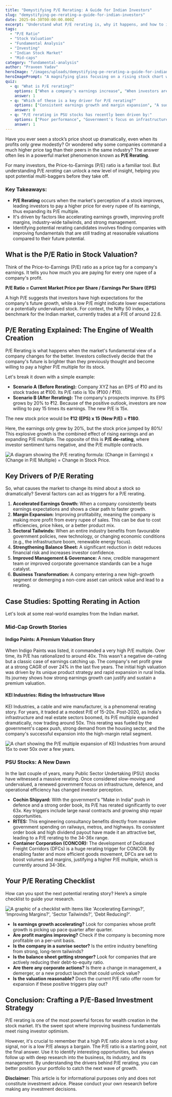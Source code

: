 ```yaml
---
title: "Demystifying P/E Rerating: A Guide for Indian Investors"
slug: "demystifying-pe-rerating-a-guide-for-indian-investors"
date: 2025-04-30T00:00:00.000Z
excerpt: "Understand what P/E rerating is, why it happens, and how to identify potential rerating candidates in the Indian stock market with real-world examples."
tags:
  - "P/E Ratio"
  - "Stock Valuation"
  - "Fundamental Analysis"
  - "Investing"
  - "Indian Stock Market"
  - "Mid-caps"
category: "fundamental-analysis"
author: "Praveen Yadav"
heroImage: "/images/uploads/demystifying-pe-rerating-a-guide-for-indian-investors/hero-image.jpg"
heroImagePrompt: "A magnifying glass focusing on a rising stock chart with the label 'P/E Ratio', symbolizing the analysis of stock valuation for growth."
quiz:
  - q: "What is P/E rerating?"
    options: ["When a company's earnings increase", "When investors are willing to pay a higher P/E multiple for a stock due to improved future prospects", "When a stock's price goes down"]
    answer: 1
  - q: "Which of these is a key driver for P/E rerating?"
    options: ["Consistent earnings growth and margin expansion", "A sudden drop in sales", "Increased company debt"]
    answer: 0
  - q: "P/E rerating in PSU stocks has recently been driven by:"
    options: ["Poor performance", "Government's focus on infrastructure and improved investor sentiment", "Lack of new projects"]
    answer: 1
---
```


Have you ever seen a stock’s price shoot up dramatically, even when its profits only grew modestly? Or wondered why some companies command a much higher price tag than their peers in the same industry? The answer often lies in a powerful market phenomenon known as **P/E Rerating**.

For many investors, the Price-to-Earnings (P/E) ratio is a familiar tool. But understanding P/E *rerating* can unlock a new level of insight, helping you spot potential multi-baggers before they take off.

### Key Takeaways:
*   **P/E Rerating** occurs when the market's perception of a stock improves, leading investors to pay a higher price for every rupee of its earnings, thus expanding its P/E multiple.
*   It's driven by factors like accelerating earnings growth, improving profit margins, industry-wide tailwinds, and strong management.
*   Identifying potential rerating candidates involves finding companies with improving fundamentals that are still trading at reasonable valuations compared to their future potential.

## What is the P/E Ratio in Stock Valuation?

Think of the Price-to-Earnings (P/E) ratio as a price tag for a company's earnings. It tells you how much you are paying for every one rupee of a company's profit.

**P/E Ratio = Current Market Price per Share / Earnings Per Share (EPS)**

A high P/E suggests that investors have high expectations for the company's future growth, while a low P/E might indicate lower expectations or a potentially undervalued stock. For context, the Nifty 50 index, a benchmark for the Indian market, currently trades at a P/E of around 22.6.

## P/E Rerating Explained: The Engine of Wealth Creation

P/E Rerating is what happens when the market's fundamental view of a company changes for the better. Investors collectively decide that the company's future is brighter than they previously thought and become willing to pay a higher P/E multiple for its stock.

Let's break it down with a simple example:

*   **Scenario A (Before Rerating):** Company XYZ has an EPS of ₹10 and its stock trades at ₹100. Its P/E ratio is 10x (₹100 / ₹10).
*   **Scenario B (After Rerating):** The company's prospects improve. Its EPS grows by 20% to ₹12. Because of the positive outlook, investors are now willing to pay 15 times its earnings. The new P/E is 15x.

The new stock price would be **₹12 (EPS) x 15 (New P/E) = ₹180**.

Here, the earnings only grew by 20%, but the stock price jumped by 80%! This explosive growth is the combined effect of rising earnings and an expanding P/E multiple. The opposite of this is **P/E de-rating**, where investor sentiment turns negative, and the P/E multiple contracts.

![A diagram showing the P/E rerating formula: (Change in Earnings) x (Change in P/E Multiple) = Change in Stock Price.](/images/uploads/demystifying-pe-rerating-a-guide-for-indian-investors/pe-rerating-formula.png)

## Key Drivers of P/E Rerating

So, what causes the market to change its mind about a stock so dramatically? Several factors can act as triggers for a P/E rerating.

1.  **Accelerated Earnings Growth:** When a company consistently beats earnings expectations and shows a clear path to faster growth.
2.  **Margin Expansion:** Improving profitability, meaning the company is making more profit from every rupee of sales. This can be due to cost efficiencies, price hikes, or a better product mix.
3.  **Sectoral Tailwinds:** When an entire industry benefits from favourable government policies, new technology, or changing economic conditions (e.g., the infrastructure boom, renewable energy focus).
4.  **Strengthening Balance Sheet:** A significant reduction in debt reduces financial risk and increases investor confidence.
5.  **Improved Management & Governance:** A new, credible management team or improved corporate governance standards can be a huge catalyst.
6.  **Business Transformation:** A company entering a new high-growth segment or demerging a non-core asset can unlock value and lead to a rerating.

## Case Studies: Spotting Rerating in Action

Let's look at some real-world examples from the Indian market.

### Mid-Cap Growth Stories

#### Indigo Paints: A Premium Valuation Story

When Indigo Paints was listed, it commanded a very high P/E multiple. Over time, its P/E has rationalized to around 40x. This wasn't a negative de-rating but a classic case of earnings catching up. The company's net profit grew at a strong CAGR of over 24% in the last five years. The initial high valuation was driven by its unique product strategy and rapid expansion in rural India. Its journey shows how strong earnings growth can justify and sustain a premium valuation.

#### KEI Industries: Riding the Infrastructure Wave

KEI Industries, a cable and wire manufacturer, is a phenomenal rerating story. For years, it traded at a modest P/E of 15-20x. Post-2020, as India's infrastructure and real estate sectors boomed, its P/E multiple expanded dramatically, now trading around 50x. This rerating was fueled by the government's capex push, strong demand from the housing sector, and the company's successful expansion into the high-margin retail segment.

![A chart showing the P/E multiple expansion of KEI Industries from around 15x to over 50x over a few years.](/images/uploads/demystifying-pe-rerating-a-guide-for-indian-investors/kei-industries-pe-chart.png)

### PSU Stocks: A New Dawn

In the last couple of years, many Public Sector Undertaking (PSU) stocks have witnessed a massive rerating. Once considered slow-moving and undervalued, a renewed government focus on infrastructure, defence, and operational efficiency has changed investor perception.

*   **Cochin Shipyard:** With the government's "Make in India" push in defence and a strong order book, its P/E has rerated significantly to over 63x. Key triggers include large naval contracts and growing ship repair opportunities.
*   **RITES:** This engineering consultancy benefits directly from massive government spending on railways, metros, and highways. Its consistent order book and high dividend payout have made it an attractive bet, leading to a P/E rerating to the 34-36x range.
*   **Container Corporation (CONCOR):** The development of Dedicated Freight Corridors (DFCs) is a huge rerating trigger for CONCOR. By enabling faster and more efficient goods movement, DFCs are set to boost volumes and margins, justifying a higher P/E multiple, which is currently around 34-36x.

## Your P/E Rerating Checklist

How can you spot the next potential rerating story? Here’s a simple checklist to guide your research.

![A graphic of a checklist with items like 'Accelerating Earnings?', 'Improving Margins?', 'Sector Tailwinds?', 'Debt Reducing?'.](/images/uploads/demystifying-pe-rerating-a-guide-for-indian-investors/pe-rerating-checklist.png)

*   **Is earnings growth accelerating?** Look for companies whose profit growth is picking up pace quarter after quarter.
*   **Are profit margins improving?** Check if the company is becoming more profitable on a per-unit basis.
*   **Is the company in a sunrise sector?** Is the entire industry benefiting from strong, long-term tailwinds?
*   **Is the balance sheet getting stronger?** Look for companies that are actively reducing their debt-to-equity ratio.
*   **Are there any corporate actions?** Is there a change in management, a demerger, or a new product launch that could unlock value?
*   **Is the valuation reasonable?** Does the current P/E ratio offer room for expansion if these positive triggers play out?

## Conclusion: Crafting a P/E-Based Investment Strategy

P/E rerating is one of the most powerful forces for wealth creation in the stock market. It’s the sweet spot where improving business fundamentals meet rising investor optimism.

However, it's crucial to remember that a high P/E ratio alone is not a buy signal, nor is a low P/E always a bargain. The P/E ratio is a starting point, not the final answer. Use it to identify interesting opportunities, but always follow up with deep research into the business, its industry, and its management. By understanding the drivers behind P/E rerating, you can better position your portfolio to catch the next wave of growth.

**Disclaimer:** This article is for informational purposes only and does not constitute investment advice. Please conduct your own research before making any investment decisions.